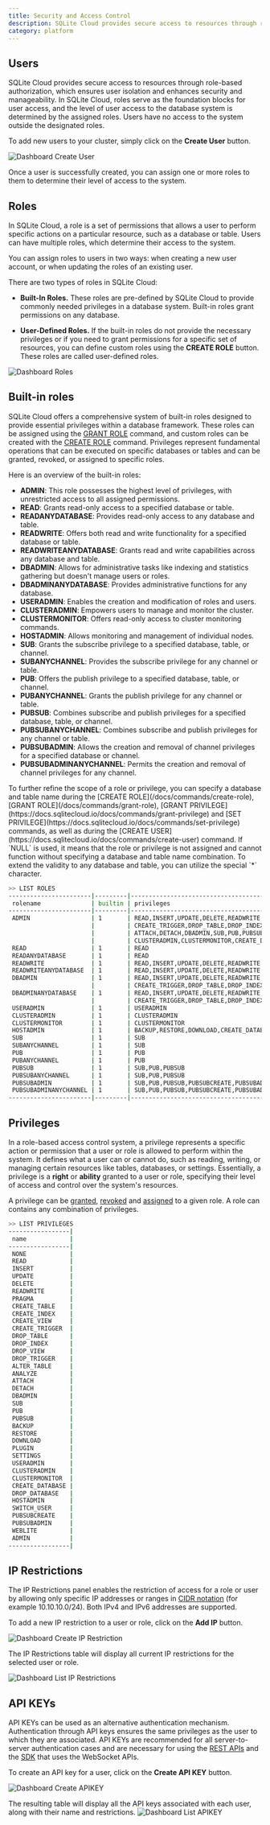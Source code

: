 ```yaml
---
title: Security and Access Control
description: SQLite Cloud provides secure access to resources through role-based authorization, which ensures user isolation and enhances security and manageability.
category: platform
---
```


## Users
SQLite Cloud provides secure access to resources through role-based authorization, which ensures user isolation and enhances security and manageability. In SQLite Cloud, roles serve as the foundation blocks for user access, and the level of user access to the database system is determined by the assigned roles. Users have no access to the system outside the designated roles.

To add new users to your cluster, simply click on the **Create User** button.

![Dashboard Create User](@docs-website-assets/introduction/dashboard_create_user.png)

Once a user is successfully created, you can assign one or more roles to them to determine their level of access to the system.

## Roles
In SQLite Cloud, a role is a set of permissions that allows a user to perform specific actions on a particular resource, such as a database or table. Users can have multiple roles, which determine their access to the system.

You can assign roles to users in two ways: when creating a new user account, or when updating the roles of an existing user.

There are two types of roles in SQLite Cloud:

- **Built-In Roles.** These roles are pre-defined by SQLite Cloud to provide commonly needed privileges in a database system. Built-in roles grant permissions on any database.

- **User-Defined Roles.** If the built-in roles do not provide the necessary privileges or if you need to grant permissions for a specific set of resources, you can define custom roles using the **CREATE ROLE** button. These roles are called user-defined roles.


![Dashboard Roles](@docs-website-assets/introduction/dashboard_roles.png)

## Built-in roles

SQLite Cloud offers a comprehensive system of built-in roles designed to provide essential privileges within a database framework. These roles can be assigned using the [GRANT ROLE](https://docs.sqlitecloud.io/docs/commands/grant-role) command, and custom roles can be created with the [CREATE ROLE](https://docs.sqlitecloud.io/docs/commands/create-role) command. Privileges represent fundamental operations that can be executed on specific databases or tables and can be granted, revoked, or assigned to specific roles.

Here is an overview of the built-in roles:

- **ADMIN**: This role possesses the highest level of privileges, with unrestricted access to all assigned permissions.
- **READ**: Grants read-only access to a specified database or table.
- **READANYDATABASE**: Provides read-only access to any database and table.
- **READWRITE**: Offers both read and write functionality for a specified database or table.
- **READWRITEANYDATABASE**: Grants read and write capabilities across any database and table.
- **DBADMIN**: Allows for administrative tasks like indexing and statistics gathering but doesn't manage users or roles.
- **DBADMINANYDATABASE**: Provides administrative functions for any database.
- **USERADMIN**: Enables the creation and modification of roles and users.
- **CLUSTERADMIN**: Empowers users to manage and monitor the cluster.
- **CLUSTERMONITOR**: Offers read-only access to cluster monitoring commands.
- **HOSTADMIN**: Allows monitoring and management of individual nodes.
- **SUB**: Grants the subscribe privilege to a specified database, table, or channel.
- **SUBANYCHANNEL**: Provides the subscribe privilege for any channel or table.
- **PUB**: Offers the publish privilege to a specified database, table, or channel.
- **PUBANYCHANNEL**: Grants the publish privilege for any channel or table.
- **PUBSUB**: Combines subscribe and publish privileges for a specified database, table, or channel.
- **PUBSUBANYCHANNEL**: Combines subscribe and publish privileges for any channel or table.
- **PUBSUBADMIN**: Allows the creation and removal of channel privileges for a specified database or channel.
- **PUBSUBADMINANYCHANNEL**: Permits the creation and removal of channel privileges for any channel.


<Callout type="note" title="Restrictions">
To further refine the scope of a role or privilege, you can specify a database and table name during the [CREATE ROLE](/docs/commands/create-role), [GRANT ROLE](/docs/commands/grant-role), [GRANT PRIVILEGE](https://docs.sqlitecloud.io/docs/commands/grant-privilege) and [SET PRIVILEGE](https://docs.sqlitecloud.io/docs/commands/set-privilege) commands, as well as during the [CREATE USER](https://docs.sqlitecloud.io/docs/commands/create-user) command. If `NULL` is used, it means that the role or privilege is not assigned and cannot function without specifying a database and table name combination. To extend the validity to any database and table, you can utilize the special `*` character.
</Callout>

```bash
>> LIST ROLES
-----------------------|---------|----------------------------------------------------------------------------------------------------------------------------------------|--------------|-----------|
 rolename              | builtin | privileges                                                                                                                             | databasename | tablename |
-----------------------|---------|----------------------------------------------------------------------------------------------------------------------------------------|--------------|-----------|
 ADMIN                 | 1       | READ,INSERT,UPDATE,DELETE,READWRITE,PRAGMA,CREATE_TABLE,CREATE_INDEX,CREATE_VIEW,                                                      |              |           |
                       |         | CREATE_TRIGGER,DROP_TABLE,DROP_INDEX,DROP_VIEW,DROP_TRIGGER,ALTER_TABLE,ANALYZE,														  |              |           |
                       |         | ATTACH,DETACH,DBADMIN,SUB,PUB,PUBSUB,BACKUP,RESTORE,DOWNLOAD,PLUGIN,SETTINGS,USERADMIN,												  |              |           |
                       |         | CLUSTERADMIN,CLUSTERMONITOR,CREATE_DATABASE,DROP_DATABASE,HOSTADMIN,SWITCH_USER,PUBSUBCREATE,PUBSUBADMIN,WEBLITE,ADMIN 				  | NULL         | NULL      |
 READ                  | 1       | READ                                                                                                                                   | NULL         | NULL      |
 READANYDATABASE       | 1       | READ                                                                                                                                   | *            | *         |
 READWRITE             | 1       | READ,INSERT,UPDATE,DELETE,READWRITE                                                                                                    | NULL         | NULL      |
 READWRITEANYDATABASE  | 1       | READ,INSERT,UPDATE,DELETE,READWRITE                                                                                                    | *            | *         |
 DBADMIN               | 1       | READ,INSERT,UPDATE,DELETE,READWRITE,PRAGMA,CREATE_TABLE,CREATE_INDEX,CREATE_VIEW,                                                      |              |           |
                       |         | CREATE_TRIGGER,DROP_TABLE,DROP_INDEX,DROP_VIEW,DROP_TRIGGER,ALTER_TABLE,ANALYZE,ATTACH,DETACH,DBADMIN                                  | NULL         | NULL      |
 DBADMINANYDATABASE    | 1       | READ,INSERT,UPDATE,DELETE,READWRITE,PRAGMA,CREATE_TABLE,CREATE_INDEX,CREATE_VIEW,													  |              |           |
                       |         | CREATE_TRIGGER,DROP_TABLE,DROP_INDEX,DROP_VIEW,DROP_TRIGGER,ALTER_TABLE,ANALYZE,ATTACH,DETACH,DBADMIN                                  | *            | *         |
 USERADMIN             | 1       | USERADMIN                                                                                                                              | *            | *         |
 CLUSTERADMIN          | 1       | CLUSTERADMIN                                                                                                                           | *            | *         |
 CLUSTERMONITOR        | 1       | CLUSTERMONITOR                                                                                                                         | *            | *         |
 HOSTADMIN             | 1       | BACKUP,RESTORE,DOWNLOAD,CREATE_DATABASE,DROP_DATABASE,HOSTADMIN                                                                        | *            | *         |
 SUB                   | 1       | SUB                                                                                                                                    | NULL         | NULL      |
 SUBANYCHANNEL         | 1       | SUB                                                                                                                                    | *            | *         |
 PUB                   | 1       | PUB                                                                                                                                    | NULL         | NULL      |
 PUBANYCHANNEL         | 1       | PUB                                                                                                                                    | *            | *         |
 PUBSUB                | 1       | SUB,PUB,PUBSUB                                                                                                                         | NULL         | NULL      |
 PUBSUBANYCHANNEL      | 1       | SUB,PUB,PUBSUB                                                                                                                         | *            | *         |
 PUBSUBADMIN           | 1       | SUB,PUB,PUBSUB,PUBSUBCREATE,PUBSUBADMIN                                                                                                | NULL         | NULL      |
 PUBSUBADMINANYCHANNEL | 1       | SUB,PUB,PUBSUB,PUBSUBCREATE,PUBSUBADMIN                                                                                                | *            | *         |
-----------------------|---------|----------------------------------------------------------------------------------------------------------------------------------------|--------------|-----------|
```

## Privileges
In a role-based access control system, a privilege represents a specific action or permission that a user or role is allowed to perform within the system.
It defines what a user can or cannot do, such as reading, writing, or managing certain resources like tables, databases, or settings.
Essentially, a privilege is a **right** or **ability** granted to a user or role, specifying their level of access and control over the system's resources.

A privilege can be [granted](https://docs.sqlitecloud.io/docs/commands/grant-privilege), [revoked](https://docs.sqlitecloud.io/docs/commands/revoke-privilege) and [assigned](https://docs.sqlitecloud.io/docs/commands/set-privilege) to a given role.
A role can contains any combination of privileges.

```bash
>> LIST PRIVILEGES
-----------------|
 name            |
-----------------|
 NONE            |
 READ            |
 INSERT          |
 UPDATE          |
 DELETE          |
 READWRITE       |
 PRAGMA          |
 CREATE_TABLE    |
 CREATE_INDEX    |
 CREATE_VIEW     |
 CREATE_TRIGGER  |
 DROP_TABLE      |
 DROP_INDEX      |
 DROP_VIEW       |
 DROP_TRIGGER    |
 ALTER_TABLE     |
 ANALYZE         |
 ATTACH          |
 DETACH          |
 DBADMIN         |
 SUB             |
 PUB             |
 PUBSUB          |
 BACKUP          |
 RESTORE         |
 DOWNLOAD        |
 PLUGIN          |
 SETTINGS        |
 USERADMIN       |
 CLUSTERADMIN    |
 CLUSTERMONITOR  |
 CREATE_DATABASE |
 DROP_DATABASE   |
 HOSTADMIN       |
 SWITCH_USER     |
 PUBSUBCREATE    |
 PUBSUBADMIN     |
 WEBLITE         |
 ADMIN           |
-----------------|
```


## IP Restrictions
The IP Restrictions panel enables the restriction of access for a role or user by allowing only specific IP addresses or ranges in [CIDR notation](https://en.wikipedia.org/wiki/Classless_Inter-Domain_Routing) (for example 10.10.10.0/24). Both IPv4 and IPv6 addresses are supported.

To add a new IP restriction to a user or role, click on the **Add IP** button.

![Dashboard Create IP Restriction](@docs-website-assets/introduction/dashboard_create_ip.png)

The IP Restrictions table will display all current IP restrictions for the selected user or role.

![Dashboard List IP Restrictions](@docs-website-assets/introduction/dashboard_list_ip.png)

## API KEYs 

API KEYs can be used as an alternative authentication mechanism. Authentication through API keys ensures the same privileges as the user to which they are associated. API KEYs are recommended for all server-to-server authentication cases and are necessary for using the [REST APIs](/docs/introduction/api) and the [SDK](/docs/sdk) that uses the WebSocket APIs.

To create an API key for a user, click on the **Create API KEY** button.

![Dashboard Create APIKEY](@docs-website-assets/introduction/dashboard_create_apikey.png)

The resulting table will display all the API keys associated with each user, along with their name and restrictions.
![Dashboard List APIKEY](@docs-website-assets/introduction/dashboard_list_apikey.png)
